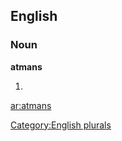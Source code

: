 ==English==

===Noun===
'''atmans'''

# {{plural of|[[atman]]}}

{{anagrams:en/aamnst}}
[[Category:English plurals]]

[[ar:atmans]]
